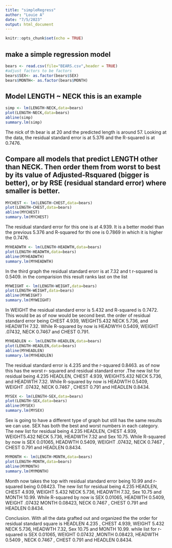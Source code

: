 ```yaml
---
title: "simpleRegress"
author: "Louie A"
date: "7/5/2023"
output: html_document
---
```


```r
knitr::opts_chunk$set(echo = TRUE)
```

## make a simple regression model

```r
bears <- read.csv(file="BEARS.csv",header = TRUE)
#adjust factors to be factors
bears$SEX<- as.factor(bears$SEX)
bears$MONTH<- as.factor(bears$MONTH)
```

## Model LENGTH ~ NECK  this is an example  

```r
simp <- lm(LENGTH~NECK,data=bears)
plot(LENGTH~NECK,data=bears)
abline(simp)
summary.lm(simp)
```
The nick of th bear is at 20 and the predicted length is around 57. Looking at the data, the residual standard error is at 5.376 and the R-squared is at 0.7476.

## Compare all models that predict LENGTH other than NECK. Then order them from worst to best by its value of Adjusted-Rsquared (bigger is better), or by RSE (residual standard error) where smaller is better. 




```r
MYCHEST <- lm(LENGTH~CHEST,data=bears)
plot(LENGTH~CHEST,data=bears)
abline(MYCHEST)
summary.lm(MYCHEST)
```
The residual standard error for this one is at 4.939. It is a better model than the previous 5.376 and R-squared for thi one is 0.7869 in which it is higher the 0.7476.




```r
MYHEADWTH <- lm(LENGTH~HEADWTH,data=bears)
plot(LENGTH~HEADWTH,data=bears)
abline(MYHEADWTH)
summary.lm(MYHEADWTH)
```

In the third graph the residual standard erorr is at 7.32 and t r-squared is 0.5409. in the comparision this result ranks last on the list


```r
MYWEIGHT <- lm(LENGTH~WEIGHT,data=bears)
plot(LENGTH~WEIGHT,data=bears)
abline(MYWEIGHT)
summary.lm(MYWEIGHT)

```
In WEIGHT the residual standard error is 5.432 and R-squared is 0.7472. This would be as of now would be second best. the order of residual standard error being CHEST 4.939, WEIGHT5.432 NECK 5.736, and HEADWTH 7.32. While R-squared by now is HEADWYH 0.5409, WEIGHT .07432, NECK 0.7467 and CHEST 0.791. 





```r
MYHEADLEN <- lm(LENGTH~HEADLEN,data=bears)
plot(LENGTH~HEADLEN,data=bears)
abline(MYHEADLEN)
summary.lm(MYHEADLEN)

```
The residual standard error is 4.235 and the r-squared 0.8463. as of now this has the worst r- squared and residual standard error .The new list for residual being  4.235 HEADLEN, CHEST 4.939, WEIGHT5.432 NECK 5.736, and HEADWTH 7.32. While R-squared by now is HEADWTH 0.5409, WEIGHT .07432, NECK 0.7467 , CHEST 0.791 and HEADLEN 0.8434. 




```r
MYSEX <- lm(LENGTH~SEX,data=bears)
plot(LENGTH~SEX,data=bears)
abline(MYSEX)
summary.lm(MYSEX)

```
Sex is going to have a different type of graph but still has the same results we can use. SEX has both the best and worst numbers in each category.   The new list for residual being  4.235 HEADLEN, CHEST 4.939, WEIGHT5.432 NECK 5.736, HEADWTH 7.32 and Sex 10.75. While R-squared by now is SEX 0.01065, HEADWTH 0.5409, WEIGHT .07432, NECK 0.7467 , CHEST 0.791 and HEADLEN 0.8434. 



```r
MYMONTH <- lm(LENGTH~MONTH,data=bears)
plot(LENGTH~MONTH,data=bears)
abline(MYMONTH)
summary.lm(MYMONTH)
```

Month now takes the top with residual standard error being 10.99 and r-squared being 0.08423. The new list for residual being  4.235 HEADLEN, CHEST 4.939, WEIGHT 5.432 NECK 5.736, HEADWTH 7.32, Sex 10.75 and MONTH 10.99. While R-squared by now is SEX 0.01065, HEADWTH 0.5409, WEIGHT .07432 MONTH 0.08423, NECK 0.7467 , CHEST 0.791 and HEADLEN 0.8434. 



Conclusion.
With all the data grafted out and organized the the order for residual standard square is HEADLEN 4.235 , CHEST 4.939, WEIGHT 5.432 NECK 5.736, HEADWTH 7.32, Sex 10.75 and MONTH 10.99. while list for r-squared is 
SEX 0.01065, WEIGHT 0.07432 ,MONTH 0.08423, HEADWTH 0.5409 , NECK 0.7467 , CHEST 0.791 and HEADLEN 0.8434.



















